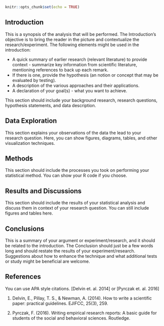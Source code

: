 ```r
knitr::opts_chunk$set(echo = TRUE)
```

## Introduction

This is a synopsis of the analysis that will be performed. The Introduction's objective is to bring the reader in the picture and contextualize the research/experiment. The following elements might be used in the introduction:

* A quick summary of earlier research (relevant literature) to provide context - summarize key information from scientific literature, mentioning references to back up each remark.
* If there is one, provide the hypothesis (an notion or concept that may be evaluated by testing).
* A description of the various approaches and their applications.
* A declaration of your goal(s) - what you want to achieve.

This section should include your background research, research questions, hypothesis statements, and data description.

## Data Exploration

This section explains your observations of the data the lead to your research question. Here, you can show figures, diagrams, tables, and other visualization techniques.

## Methods

This section should include the processes you took on performing your statistical method. You can show your R code if you choose.

## Results and Discussions

This section should include the results of your statistical analysis and discuss them in context of your research question. You can still include figures and tables here.

## Conclusions

This is a summary of your argument or experiment/research, and it should be related to the introduction. The Conclusion should just be a few words long and should restate the results of your experiment/research. Suggestions about how to enhance the technique and what additional tests or study might be beneficial are welcome.

## References

You can use APA style citations. [Delvin et. al. 2014] or [Pyrczak et. al. 2016]

1. Delvin, E., Pillay, T. S., & Newman, A. (2014). How to write a scientific paper: practical guidelines. EJIFCC, 25(3), 259.

2. Pyrczak, F. (2016). Writing empirical research reports: A basic guide for students of the social and behavioral sciences. Routledge.